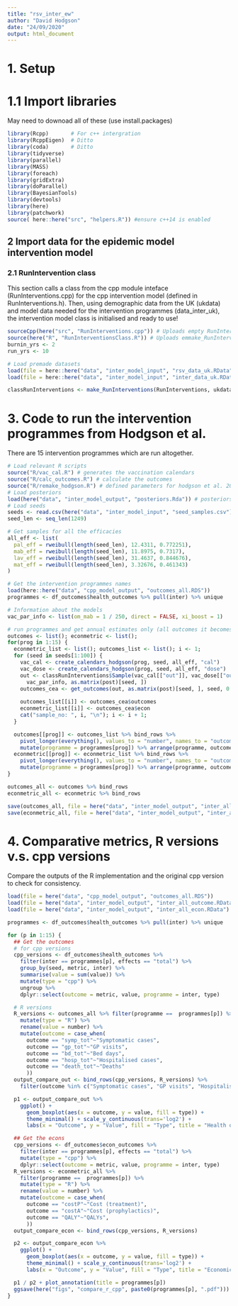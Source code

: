 ```yaml
---
title: "rsv_inter_ew"
author: "David Hodgson"
date: "24/09/2020"
output: html_document
---
```



# 1. Setup 
# 1.1 Import libraries
May need to downoad all of these (use install.packages)
```r

library(Rcpp)       # For c++ intergration
library(RcppEigen)  # Ditto
library(coda)       # Ditto
library(tidyverse)
library(parallel)
library(MASS)
library(foreach)
library(gridExtra)
library(doParallel)
library(BayesianTools)
library(devtools)
library(here)
library(patchwork)
source( here::here("src", "helpers.R")) #ensure c++14 is enabled

```


## 2 Import data for the epidemic model intervention model
### 2.1 RunIntervention class

This section calls a class from the cpp module inteface (RunInterventions.cpp) for the cpp intervention model (defined in RunInterventions.h).
Then, using demographic data from the UK (ukdata) and model data needed for the intervention programmes (data_inter_uk), the intervention model class is initialised and ready to use! 

```r

sourceCpp(here("src", "RunInterventions.cpp")) # Uploads empty RunInterventions class
source(here("R", "RunInterventionsClass.R")) # Uploads emmake_RunInterventionspty function
burnin_yrs <- 2
run_yrs <- 10

# Load premade datasets
load(file = here::here("data", "inter_model_input", "rsv_data_uk.RData")) # loads ukdata
load(file = here::here("data", "inter_model_input", "inter_data_uk.RData")) # loads data_inter_uk

classRunInterventions <- make_RunInterventions(RunInterventions, ukdata, data_inter_uk, burnin_yrs * 365, run_yrs * 365)

```

# 3. Code to run the intervention programmes from Hodgson et al. 
There are 15 intervention programmes which are run altogether. 

```r

# Load relevant R scripts
source("R/vac_cal.R") # generates the vaccination calendars
source("R/calc_outcomes.R") # calculate the outcomes
source("R/remake_hodgson.R") # defined parameters for hodgson et al. 2020 models
# Load posteriors
load(here("data", "inter_model_output", "posteriors.Rda")) # posteriors from fitting in Hodgson et al. 2020
# Load seeds
seeds <- read.csv(here("data", "inter_model_input", "seed_samples.csv"), header = FALSE)[, 1] + 1
seed_len <- seq_len(1249)

# Get samples for all the efficacies
all_eff <- list(
  pal_eff = rweibull(length(seed_len), 12.4311, 0.772251),
  mab_eff = rweibull(length(seed_len), 11.8975, 0.7317),
  lav_eff = rweibull(length(seed_len), 31.4637, 0.844676),
  mat_eff = rweibull(length(seed_len), 3.32676, 0.461343)
)

# Get the intervention programmes names
load(here::here("data", "cpp_model_output", "outcomes_all.RDS")) 
programmes <- df_outcomes$health_outcomes %>% pull(inter) %>% unique

# Information about the models
vac_par_info <- list(om_mab = 1 / 250, direct = FALSE, xi_boost = 1)

# run programmes and get annual estimates only (all outcomes it becomes a bit big)
outcomes <- list(); econmetric <- list();
for(prog in 1:15) {
  econmetric_list <- list(); outcomes_list <- list(); i <- 1;
  for (seed in seeds[1:100]) {
    vac_cal <- create_calendars_hodgson(prog, seed, all_eff, "cal")
    vac_dose <- create_calendars_hodgson(prog, seed, all_eff, "dose")
    out <- classRunInterventions$Sample(vac_cal[["out"]], vac_dose[["out"]], vac_cal[["cov_c"]],
      vac_par_info, as.matrix(post)[seed, ])
    outcomes_cea <- get_outcomes(out, as.matrix(post)[seed, ], seed, 0.035)
    
    outcomes_list[[i]] <- outcomes_cea$outcomes
    econmetric_list[[i]] <- outcomes_cea$econ
    cat("sample_no: ", i, "\n"); i <- i + 1;
  }

  outcomes[[prog]] <- outcomes_list %>% bind_rows %>%
    pivot_longer(everything(), values_to = "number", names_to = "outcome") %>%
    mutate(programme = programmes[prog]) %>% arrange(programme, outcome)
  econmetric[[prog]] <- econmetric_list %>% bind_rows %>%
    pivot_longer(everything(), values_to = "number", names_to = "outcome") %>%
    mutate(programme = programmes[prog]) %>% arrange(programme, outcome)
}

outcomes_all <- outcomes %>% bind_rows
econmetric_all <- econmetric %>% bind_rows

save(outcomes_all, file = here("data", "inter_model_output", "inter_all_outcome.RData") )
save(econmetric_all, file = here("data", "inter_model_output", "inter_all_econ.RData") )

```


# 4. Comparative metrics, R versions v.s. cpp versions
Compare the outputs of the R implementation and the original cpp version to check for consistency.

```r

load(file = here("data", "cpp_model_output", "outcomes_all.RDS"))
load(file = here("data", "inter_model_output", "inter_all_outcome.RData") )# outcomes_all
load(file = here("data", "inter_model_output", "inter_all_econ.RData") )# econmetric_all

programmes <- df_outcomes$health_outcomes %>% pull(inter) %>% unique 

for (p in 1:15) {
  ## Get the outcomes
  # for cpp versions
  cpp_versions <- df_outcomes$health_outcomes %>%
    filter(inter == programmes[p], effects == "total") %>%
    group_by(seed, metric, inter) %>%
    summarise(value = sum(value)) %>%
    mutate(type = "cpp") %>%
    ungroup %>%
    dplyr::select(outcome = metric, value, programme = inter, type)

  # R versions
  R_versions <- outcomes_all %>% filter(programme ==  programmes[p]) %>%
    mutate(type = "R") %>%
    rename(value = number) %>%
    mutate(outcome = case_when(
      outcome == "symp_tot"~"Symptomatic cases",
      outcome == "gp_tot"~"GP visits",
      outcome == "bd_tot"~"Bed days",
      outcome == "hosp_tot"~"Hospitalised cases",
      outcome == "death_tot"~"Deaths"
      ))
  output_compare_out <- bind_rows(cpp_versions, R_versions) %>%
    filter(outcome %in% c("Symptomatic cases", "GP visits", "Hospitalised cases", "Bed days", "Deaths"))

  p1 <- output_compare_out %>% 
    ggplot() + 
      geom_boxplot(aes(x = outcome, y = value, fill = type)) +
      theme_minimal() + scale_y_continuous(trans='log2') +
      labs(x = "Outcome", y = "Value", fill = "Type", title = "Health outcomes")

  ## Get the econs
  cpp_versions <- df_outcomes$econ_outcomes %>%
    filter(inter == programmes[p], effects == "total") %>%
    mutate(type = "cpp") %>%
    dplyr::select(outcome = metric, value, programme = inter, type)
  R_versions <- econmetric_all %>%
    filter(programme ==  programmes[p]) %>%
    mutate(type = "R") %>%
    rename(value = number) %>%
    mutate(outcome = case_when(
      outcome == "costP"~"Cost (treatment)",
      outcome == "costA"~"Cost (prophylactics)",
      outcome == "QALY"~"QALYs",
      ))
  output_compare_econ <- bind_rows(cpp_versions, R_versions)

  p2 <- output_compare_econ %>% 
    ggplot() + 
      geom_boxplot(aes(x = outcome, y = value, fill = type)) +
      theme_minimal() + scale_y_continuous(trans='log2') +
      labs(x = "Outcome", y = "Value", fill = "Type", title = "Economic outcomes")

  p1 / p2 + plot_annotation(title = programmes[p])
  ggsave(here("figs", "compare_r_cpp", paste0(programmes[p], ".pdf")))
}

```